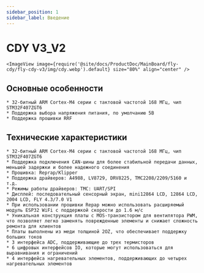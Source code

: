 ```yaml
---
sidebar_position: 1
sidebar_label: Введение
---
```




# CDY V3_V2

    <ImageView image={require('@site/docs/ProductDoc/MainBoard/fly-cdy/fly-cdy-v3/img/cdy.webp').default} size="80%" align="center" />

## Основные особенности

    * 32-битный ARM Cortex-M4 серии с тактовой частотой 168 МГц, чип STM32F407ZGT6
    * Поддержка выбора напряжения питания, по умолчанию 5В
    * Поддержка прошивки RRF



## Технические характеристики

    * 32-битный ARM Cortex-M4 серии с тактовой частотой 168 МГц, чип STM32F407ZGT6
    * Поддержка подключения CAN-шины для более стабильной передачи данных, меньшей задержки и более надежного соединения
    * Прошивка: Reprap/Klipper
    * Поддержка драйверов: A4988, LV8729, DRV8225, TMC2208/2209/5160 и т.д.
    * Режимы работы драйверов: TMC: UART/SPI
    * Дисплей: последовательный сенсорный экран, mini12864 LCD, 12864 LCD, 2004 LCD, FLY 4.3/7.0 V1
    * При использовании прошивки Repap можно использовать расширяемый модуль ESP32 WiFi с поддержкой скорости до 1.6 м/с
    * Уникальная конструкция платы с MOS-транзистором для вентилятора PWM, что позволяет легко заменять поврежденные элементы и снижает сложность ремонта для клиентов
    * Платы выполнены из меди толщиной 2OZ, что обеспечивает поддержку больших токов
    * 3 интерфейса ADC, поддерживающие до трех термисторов
    * 6 цифровых интерфейсов IO, которые могут использоваться для выравнивания и ограничений
    * 4 интерфейса нагревательных элементов, поддерживающих до четырех нагревательных элементов

